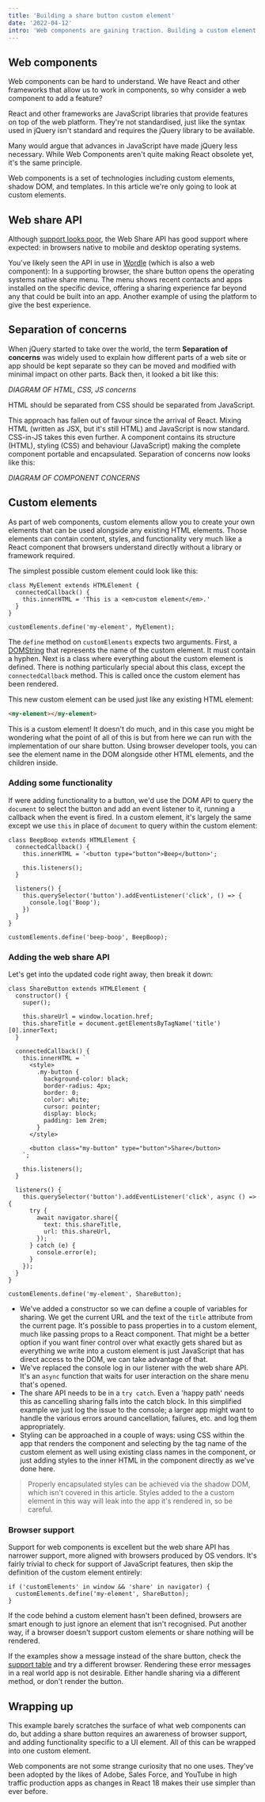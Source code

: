 ```yaml
---
title: 'Building a share button custom element'
date: '2022-04-12'
intro: 'Web components are gaining traction. Building a custom element to implement the Web Share API is both a simple introduction and an opportunity to use the platform to our advantage.'
---
```


## Web components

Web components can be hard to understand. We have React and other frameworks that allow us to work in components, so why consider a web component to add a feature?

React and other frameworks are JavaScript libraries that provide features on top of the web platform. They're not standardised, just like the syntax used in jQuery isn't standard and requires the jQuery library to be available.

Many would argue that advances in JavaScript have made jQuery less necessary. While Web Components aren't quite making React obsolete yet, it's the same principle.

Web components is a set of technologies including custom elements, shadow DOM, and templates. In this article we're only going to look at custom elements.

## Web share API

Although [support looks poor](https://caniuse.com/?search=navigator.share), the Web Share API has good support where expected: in browsers native to mobile and desktop operating systems.

You've likely seen the API in use in [Wordle](https://www.nytimes.com/games/wordle/index.html) (which is also a web component): In a supporting browser, the share button opens the operating systems native share menu. The menu shows recent contacts and apps installed on the specific device, offering a sharing experience far beyond any that could be built into an app. Another example of using the platform to give the best experience.

## Separation of concerns

When jQuery started to take over the world, the term **Separation of concerns** was widely used to explain how different parts of a web site or app should be kept separate so they can be moved and modified with minimal impact on other parts. Back then, it looked a bit like this:

_DIAGRAM OF HTML, CSS, JS concerns_

HTML should be separated from CSS should be separated from JavaScript.

This approach has fallen out of favour since the arrival of React. Mixing HTML (written as JSX, but it's still HTML) and JavaScript is now standard. CSS-in-JS takes this even further. A component contains its structure (HTML), styling (CSS) and behaviour (JavaScript) making the complete component portable and encapsulated. Separation of concerns now looks like this:

_DIAGRAM OF COMPONENT CONCERNS_

## Custom elements

As part of web components, custom elements allow you to create your own elements that can be used alongside any existing HTML elements. Those elements can contain content, styles, and functionality very much like a React component that browsers understand directly without a library or framework required.

The simplest possible custom element could look like this:

```JS
class MyElement extends HTMLElement {
  connectedCallback() {
    this.innerHTML = 'This is a <em>custom element</em>.'
  }
}

customElements.define('my-element', MyElement);
```

The `define` method on `customElements` expects two arguments. First, a [DOMString](https://developer.mozilla.org/en-US/docs/Web/API/DOMString) that represents the name of the custom element. It must contain a hyphen. Next is a class where everything about the custom element is defined. There is nothing particularly special about this class, except the `connectedCallback` method. This is called once the custom element has been rendered.

This new custom element can be used just like any existing HTML element:

```html
<my-element></my-element>
```

<ExampleEmbed
  title="A first custom element"
  url="https://examples.short.is/building-a-share-button-custom-element/1/"
/>

This is a custom element! It doesn't do much, and in this case you might be wondering what the point of all of this is but from here we can run with the implementation of our share button. Using browser developer tools, you can see the element name in the DOM alongside other HTML elements, and the children inside.

### Adding some functionality

If were adding functionality to a button, we'd use the DOM API to query the `document` to select the button and add an event listener to it, running a callback when the event is fired. In a custom element, it's largely the same except we use `this` in place of `document` to query within the custom element:

```JS
class BeepBoop extends HTMLElement {
  connectedCallback() {
    this.innerHTML = '<button type="button">Beep</button>';

    this.listeners();
  }

  listeners() {
    this.querySelector('button').addEventListener('click', () => {
      console.log('Boop');
    })
  }
}

customElements.define('beep-boop', BeepBoop);
```

<ExampleEmbed
  title="A custom element with a click handler"
  url="https://examples.short.is/building-a-share-button-custom-element/2/"
/>

### Adding the web share API

Let's get into the updated code right away, then break it down:

```JS
class ShareButton extends HTMLElement {
  constructor() {
    super();

    this.shareUrl = window.location.href;
    this.shareTitle = document.getElementsByTagName('title')[0].innerText;
  }

  connectedCallback() {
    this.innerHTML = `
      <style>
        .my-button {
          background-color: black;
          border-radius: 4px;
          border: 0;
          color: white;
          cursor: pointer;
          display: block;
          padding: 1em 2rem;
        }
      </style>

      <button class="my-button" type="button">Share</button>
    `;

    this.listeners();
  }

  listeners() {
    this.querySelector('button').addEventListener('click', async () => {
      try {
        await navigator.share({
          text: this.shareTitle,
          url: this.shareUrl,
        });
      } catch (e) {
        console.error(e);
      }
    });
  }
}

customElements.define('my-element', ShareButton);
```

- We've added a constructor so we can define a couple of variables for sharing. We get the current URL and the text of the `title` attribute from the current page. It's possible to pass properties in to a custom element, much like passing props to a React component. That might be a better option if you want finer control over what exactly gets shared but as everything we write into a custom element is just JavaScript that has direct access to the DOM, we can take advantage of that.
- We've replaced the console log in our listener with the web share API. It's an `async` function that waits for user interaction on the share menu that's opened.
- The share API needs to be in a `try catch`. Even a 'happy path' needs this as cancelling sharing falls into the catch block. In this simplified example we just log the issue to the console; a larger app might want to handle the various errors around cancellation, failures, etc. and log them appropriately.
- Styling can be approached in a couple of ways: using CSS within the app that renders the component and selecting by the tag name of the custom element as well using existing class names in the component, or just adding styles to the inner HTML in the component directly as we've done here.

> Properly encapsulated styles can be achieved via the shadow DOM, which isn't covered in this article. Styles added to the a custom element in this way will leak into the app it's rendered in, so be careful.

<ExampleEmbed
  title="A custom element for the share API"
  url="https://examples.short.is/building-a-share-button-custom-element/3/"
/>

### Browser support

Support for web components is excellent but the web share API has narrower support, more aligned with browsers produced by OS vendors. It's fairly trivial to check for support of JavaScript features, then skip the definition of the custom element entirely:

```JS
if ('customElements' in window && 'share' in navigator) {
  customElements.define('my-element', ShareButton);
}
```

If the code behind a custom element hasn't been defined, browsers are smart enough to just ignore an element that isn't recognised. Put another way, if a browser doesn't support custom elements or share nothing will be rendered.

If the examples show a message instead of the share button, check the [support table](https://caniuse.com/?search=navigator.share) and try a different browser. Rendering these error messages in a real world app is not desirable. Either handle sharing via a different method, or don't render the button.

## Wrapping up

This example barely scratches the surface of what web components can do, but adding a share button requires an awareness of browser support, and adding functionality specific to a UI element. All of this can be wrapped into one custom element.

Web components are not some strange curiosity that no one uses. They've been adopted by the likes of Adobe, Sales Force, and YouTube in high traffic production apps as changes in React 18 makes their use simpler than ever before.
